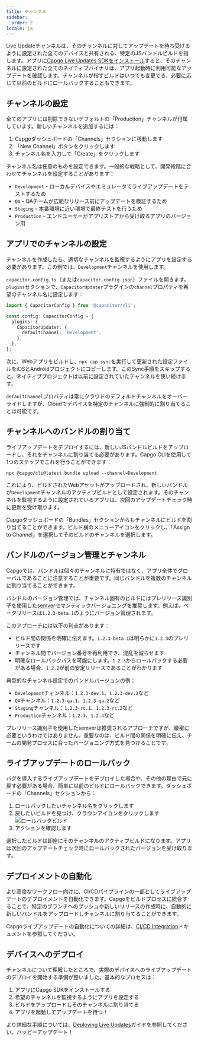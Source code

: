 ```yaml
---
title: チャンネル
sidebar:
  order: 2
locale: ja
---
```



Live Updateチャンネルは、そのチャンネルに対してアップデートを待ち受けるように設定された全てのデバイスと共有される、特定のJSバンドルビルドを指します。アプリに[Capgo Live Updates SDKをインストール](/docs/getting-started/quickstart/)すると、そのチャンネルに設定された全てのネイティブバイナリは、アプリ起動時に利用可能なアップデートを確認します。チャンネルが指すビルドはいつでも変更でき、必要に応じて以前のビルドにロールバックすることもできます。

## チャンネルの設定

全てのアプリには削除できないデフォルトの「Production」チャンネルが付属しています。新しいチャンネルを追加するには：

1. Capgoダッシュボードの「Channels」セクションに移動します
2. 「New Channel」ボタンをクリックします
3. チャンネル名を入力して「Create」をクリックします

チャンネル名は任意のものを設定できます。一般的な戦略として、開発段階に合わせてチャンネルを設定することがあります：

- `Development` - ローカルデバイスやエミュレータでライブアップデートをテストするため
- `QA` - QAチームが広範なリリース前にアップデートを検証するため
- `Staging` - 本番環境に近い環境で最終テストを行うため
- `Production` - エンドユーザーがアプリストアから受け取るアプリのバージョン用

## アプリでのチャンネルの設定

チャンネルを作成したら、適切なチャンネルを監視するようにアプリを設定する必要があります。この例では、`Development`チャンネルを使用します。

`capacitor.config.ts`（または`capacitor.config.json`）ファイルを開きます。`plugins`セクションで、`CapacitorUpdater`プラグインの`channel`プロパティを希望のチャンネル名に設定します：

```ts
import { CapacitorConfig } from '@capacitor/cli';

const config: CapacitorConfig = {
  plugins: {
    CapacitorUpdater: {
      defaultChannel: 'Development',
    },
  },
};
```

次に、Webアプリをビルドし、`npx cap sync`を実行して更新された設定ファイルをiOSとAndroidプロジェクトにコピーします。このSync手順をスキップすると、ネイティブプロジェクトは以前に設定されていたチャンネルを使い続けます。

<Aside type="caution">

`defaultChannel`プロパティは常にクラウドのデフォルトチャンネルをオーバーライドしますが、Cloudでデバイスを特定のチャンネルに強制的に割り当てることは可能です。

</Aside>

## チャンネルへのバンドルの割り当て

ライブアップデートをデプロイするには、新しいJSバンドルビルドをアップロードし、それをチャンネルに割り当てる必要があります。Capgo CLIを使用して1つのステップでこれを行うことができます：

```shell
npx @capgo/cli@latest bundle upload --channel=Development
```

これにより、ビルドされたWebアセットがアップロードされ、新しいバンドルが`Development`チャンネルのアクティブビルドとして設定されます。そのチャンネルを監視するように設定されているアプリは、次回のアップデートチェック時に更新を受け取ります。

Capgoダッシュボードの「Bundles」セクションからもチャンネルにビルドを割り当てることができます。ビルド横のメニューアイコンをクリックし、「Assign to Channel」を選択してそのビルドのチャンネルを選択します。

## バンドルのバージョン管理とチャンネル

Capgoでは、バンドルは個々のチャンネルに特有ではなく、アプリ全体でグローバルであることに注意することが重要です。同じバンドルを複数のチャンネルに割り当てることができます。

バンドルのバージョン管理では、チャンネル固有のビルドにはプレリリース識別子を使用した[semver](https://semver.org/)セマンティックバージョニングを推奨します。例えば、ベータリリースは`1.2.3-beta.1`のようにバージョン管理されます。

このアプローチには以下の利点があります：

- ビルド間の関係を明確に伝えます。`1.2.3-beta.1`は明らかに`1.2.3`のプレリリースです
- チャンネル間でバージョン番号を再利用でき、混乱を減らせます
- 明確なロールバックパスを可能にします。`1.2.3`からロールバックする必要がある場合、`1.2.2`が前の安定リリースであることがわかります

典型的なチャンネル設定でのバンドルバージョンの例：

- `Development`チャンネル：`1.2.3-dev.1`、`1.2.3-dev.2`など
- `QA`チャンネル：`1.2.3-qa.1`、`1.2.3-qa.2`など
- `Staging`チャンネル：`1.2.3-rc.1`、`1.2.3-rc.2`など
- `Production`チャンネル：`1.2.3`、`1.2.4`など

プレリリース識別子を使用したsemverは推奨されるアプローチですが、厳密に必要というわけではありません。重要なのは、ビルド間の関係を明確に伝え、チームの開発プロセスに合ったバージョニング方式を見つけることです。

## ライブアップデートのロールバック

バグを導入するライブアップデートをデプロイした場合や、その他の理由で元に戻す必要がある場合、簡単に以前のビルドにロールバックできます。ダッシュボードの「Channels」セクションから：

<Steps>

1. ロールバックしたいチャンネル名をクリックします
2. 戻したいビルドを見つけ、クラウンアイコンをクリックします
![ロールバックビルド](/select_bundle.webp)
3. アクションを確認します

</Steps>

選択したビルドは即座にそのチャンネルのアクティブビルドになります。アプリは次回のアップデートチェック時にロールバックされたバージョンを受け取ります。

## デプロイメントの自動化

より高度なワークフロー向けに、CI/CDパイプラインの一部としてライブアップデートのデプロイメントを自動化できます。Capgoをビルドプロセスに統合することで、特定のブランチへのプッシュや新しいリリースの作成時に、自動的に新しいバンドルをアップロードしチャンネルに割り当てることができます。

Capgoライブアップデートの自動化についての詳細は、[CI/CD Integration](/docs/getting-started/cicd-integration/)ドキュメントを参照してください。

## デバイスへのデプロイ

チャンネルについて理解したところで、実際のデバイスへのライブアップデートのデプロイを開始する準備が整いました。基本的なプロセスは：

1. アプリにCapgo SDKをインストールする
2. 希望のチャンネルを監視するようにアプリを設定する
3. ビルドをアップロードしそのチャンネルに割り当てる
4. アプリを起動してアップデートを待つ！

より詳細な手順については、[Deploying Live Updates](/docs/getting-started/deploy/)ガイドを参照してください。ハッピーアップデート！
